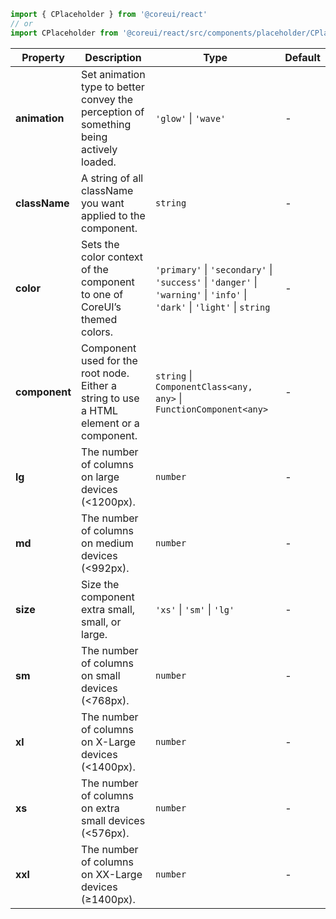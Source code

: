 
```jsx
import { CPlaceholder } from '@coreui/react'
// or
import CPlaceholder from '@coreui/react/src/components/placeholder/CPlaceholder'
```

| Property | Description | Type | Default |
| --- | --- | --- | --- |
| **animation** | Set animation type to better convey the perception of something being actively loaded. | `'glow'` \| `'wave'` | - |
| **className** | A string of all className you want applied to the component. | `string` | - |
| **color** | Sets the color context of the component to one of CoreUI’s themed colors. | `'primary'` \| `'secondary'` \| `'success'` \| `'danger'` \| `'warning'` \| `'info'` \| `'dark'` \| `'light'` \| `string` | - |
| **component** | Component used for the root node. Either a string to use a HTML element or a component. | `string` \| `ComponentClass<any, any>` \| `FunctionComponent<any>` | - |
| **lg** | The number of columns on large devices (\<1200px). | `number` | - |
| **md** | The number of columns on medium devices (\<992px). | `number` | - |
| **size** | Size the component extra small, small, or large. | `'xs'` \| `'sm'` \| `'lg'` | - |
| **sm** | The number of columns on small devices (\<768px). | `number` | - |
| **xl** | The number of columns on X-Large devices (\<1400px). | `number` | - |
| **xs** | The number of columns on extra small devices (\<576px). | `number` | - |
| **xxl** | The number of columns on XX-Large devices (≥1400px). | `number` | - |
